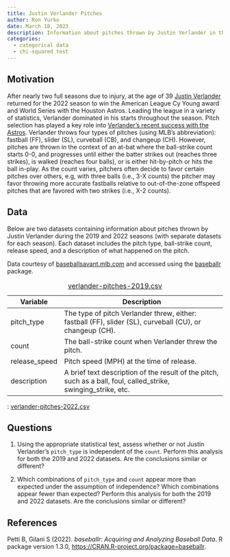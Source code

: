 ```yaml
---
title: Justin Verlander Pitches
author: Ron Yurko
date: March 18, 2023
description: Information about pitches thrown by Justin Verlander in the 2019 and 2022 MLB seasons
categories:
  - categorical data
  - chi-squared test
---
```


## Motivation

After nearly two full seasons due to injury, at the age of 39 [Justin Verlander](https://www.baseball-reference.com/players/v/verlaju01.shtml) returned for the 2022 season to win the American League Cy Young award and World Series with the Houston Astros. Leading the league in a variety of statistics, Verlander dominated in his starts throughout the season. Pitch selection has played a key role into [Verlander's recent success with the Astros](https://www.usatoday.com/story/sports/mlb/2018/10/13/how-justin-verlander-became-better-pitcher-astros/1628624002/). Verlander throws four types of pitches (using MLB's abbreviation): fastball (FF), slider (SL), curveball (CB), and changeup (CH). However, pitches are thrown in the context of an at-bat where the ball-strike count starts 0-0, and progresses until either the batter strikes out (reaches three strikes), is walked (reaches four balls), or is either hit-by-pitch or hits the ball in-play. As the count varies, pitchers often decide to favor certain pitches over others, e.g, with three balls (i.e., 3-X counts) the pitcher may favor throwing more accurate fastballs relative to out-of-the-zone offspeed pitches that are favored with two strikes (i.e., X-2 counts). 

## Data

Below are two datasets containing information about pitches thrown by Justin Verlander during the 2019 and 2022 seasons (with separate datasets for each season). Each dataset  includes the pitch type, ball-strike count, release speed, and a description of what happened on the pitch.

Data courtesy of [baseballsavant.mlb.com](https://baseballsavant.mlb.com/) and accessed using the [baseballr](https://billpetti.github.io/baseballr/) package.

| Variable | Description |
|----|-------------|
| pitch_type |	The type of pitch Verlander threw, either: fastball (FF), slider (SL), curveball (CU), or changeup (CH). |
| count |	The ball-strike count when Verlander threw the pitch. |
| release_speed |	Pitch speed (MPH) at the time of release. |
| description | 	A brief text description of the result of the pitch, such as a ball, foul, called_strike, swinging_strike, etc. |

: [verlander-pitches-2019.csv](../data/verlander-pitches-2019.csv)

: [verlander-pitches-2022.csv](../data/verlander-pitches-2022.csv)



## Questions

1. Using the appropriate statistical test, assess whether or not Justin Verlander's `pitch_type` is independent of the `count`. Perform this analysis for both the 2019 and 2022 datasets. Are the conclusions similar or different?

2. Which combinations of `pitch_type` and `count` appear more than expected under the assumption of independence? Which combinations appear fewer than expected? Perform this analysis for both the 2019 and 2022 datasets. Are the conclusions similar or different?


## References

Petti B, Gilani S (2022). _baseballr: Acquiring and Analyzing Baseball
  Data_. R package version 1.3.0,
  <https://CRAN.R-project.org/package=baseballr>.
  


